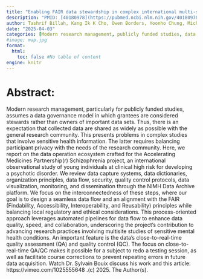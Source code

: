 ```yaml
---
title: "Enabling FAIR data stewardship in complex international multi-site studies: Data Operations for the Accelerating Medicines Partnership(r) Schizophrenia Program"
description: "PMID: [40180978](https://pubmed.ncbi.nlm.nih.gov/40180978/){target='_blank'}    DOI: [10.1038/s41537-025-00560-x](https://doi.org/10.1038/s41537-025-00560-x){target='_blank'}"
author: Tashrif Billah, Kang Ik K Cho, Owen Borders, Yoonho Chung, Michaela Ennis, Grace R Jacobs, Einat Liebenthal, Daniel H Mathalon, Dheshan Mohandass, Spero C Nicholas, Ofer Pasternak, Nora Penzel, Habiballah Rahimi Eichi, Phillip Wolff, Alan Anticevic, Kristen Laulette, Angela R Nunez, Zailyn Tamayo, Kate Buccilli, Beau-Luke Colton, Dominic B Dwyer, Larry Hendricks, Hok Pan Yuen, Jessica Spark, Sophie Tod, ... ...
date: "2025-04-03"
categories: [Modern research management, publicly funded studies, data governance model, Modern research, data]
#image: map.jpg
format:
  html:
    toc: false #No table of content
engine: knitr
---
```


# Abstract:

Modern research management, particularly for publicly funded studies, assumes a data governance model in which grantees are considered stewards rather than owners of important data sets. Thus, there is an expectation that collected data are shared as widely as possible with the general research community. This presents problems in complex studies that involve sensitive health information. The latter requires balancing participant privacy with the needs of the research community. Here, we report on the data operation ecosystem crafted for the Accelerating Medicines Partnership(r) Schizophrenia project, an international observational study of young individuals at clinical high risk for developing a psychotic disorder. We review data capture systems, data dictionaries, organization principles, data flow, security, quality control protocols, data visualization, monitoring, and dissemination through the NIMH Data Archive platform. We focus on the interconnectedness of these steps, where our goal is to design a seamless data flow and an alignment with the FAIR (Findability, Accessibility, Interoperability, and Reusability) principles while balancing local regulatory and ethical considerations. This process-oriented approach leverages automated pipelines for data flow to enhance data quality, speed, and collaboration, underscoring the project's contribution to advancing research practices involving multisite studies of sensitive mental health conditions. An important feature is the data's close-to-real-time quality assessment (QA) and quality control (QC). The focus on close-to-real-time QA/QC makes it possible for a subject to redo a testing session, as well as facilitate course corrections to prevent repeating errors in future data acquisition. Watch Dr. Sylvain Bouix discuss his work and this article: https://vimeo.com/1025555648 .(c) 2025. The Author(s).
        